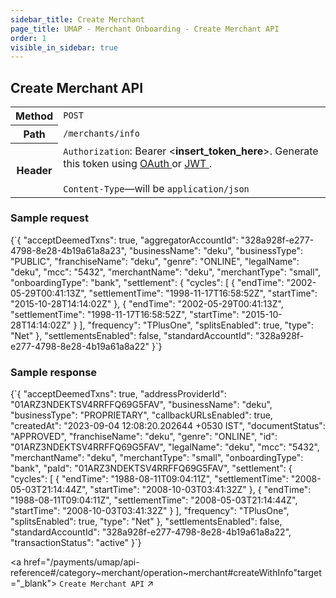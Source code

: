 ```yaml
---
sidebar_title: Create Merchant
page_title: UMAP - Merchant Onboarding - Create Merchant API
order: 1
visible_in_sidebar: true
---
```


## Create Merchant API

<table>
    <tbody>
        <tr>
            <th>Method</th>
            <td>
                <code>POST</code>
            </td>
        </tr>
        <tr>
            <th>Path</th>
            <td>
                <code>/merchants/info</code>
            </td>
        </tr>
        <tr>
            <th>Header</th>
            <td>
                <code>Authorization</code>: Bearer &lt;<b>insert_token_here</b>&gt;.
                Generate this token using <a
                    href="/payments/upi-deeplinks/resources/oauth"
                    target="_blank">
                    OAuth
                </a> or <a
                    href="/payments/upi-deeplinks/resources/jwt"
                    target="_blank">
                    JWT
                </a>.<br />
                <br />
                <code>Content-Type</code>—will be <code>application/json</code>
            </td>
        </tr>
    </tbody>
</table>

### Sample request

<CodeBlockWithCopy language="json">
    {`{
    "acceptDeemedTxns": true,
    "aggregatorAccountId": "328a928f-e277-4798-8e28-4b19a61a8a23",
    "businessName": "deku",
    "businessType": "PUBLIC",
    "franchiseName": "deku",
    "genre": "ONLINE",
    "legalName": "deku",
    "mcc": "5432",
    "merchantName": "deku",
    "merchantType": "small",
    "onboardingType": "bank",
    "settlement": {
        "cycles": [
            {
                "endTime": "2002-05-29T00:41:13Z",
                "settlementTime": "1998-11-17T16:58:52Z",
                "startTime": "2015-10-28T14:14:02Z"
            },
            {
                "endTime": "2002-05-29T00:41:13Z",
                "settlementTime": "1998-11-17T16:58:52Z",
                "startTime": "2015-10-28T14:14:02Z"
            }
        ],
        "frequency": "TPlusOne",
        "splitsEnabled": true,
        "type": "Net"
    },
    "settlementsEnabled": false,
    "standardAccountId": "328a928f-e277-4798-8e28-4b19a61a8a22"
}`}
</CodeBlockWithCopy>

### Sample response

<CodeBlockWithCopy language="json">
    {`{
  "acceptDeemedTxns": true,
  "addressProviderId": "01ARZ3NDEKTSV4RRFFQ69G5FAV",
  "businessName": "deku",
  "businessType": "PROPRIETARY",
  "callbackURLsEnabled": true,
  "createdAt": "2023-09-04 12:08:20.202644 +0530 IST",
  "documentStatus": "APPROVED",
  "franchiseName": "deku",
  "genre": "ONLINE",
  "id": "01ARZ3NDEKTSV4RRFFQ69G5FAV",
  "legalName": "deku",
  "mcc": "5432",
  "merchantName": "deku",
  "merchantType": "small",
  "onboardingType": "bank",
  "paId": "01ARZ3NDEKTSV4RRFFQ69G5FAV",
  "settlement": {
    "cycles": [
      {
        "endTime": "1988-08-11T09:04:11Z",
        "settlementTime": "2008-05-03T21:14:44Z",
        "startTime": "2008-10-03T03:41:32Z"
      },
      {
        "endTime": "1988-08-11T09:04:11Z",
        "settlementTime": "2008-05-03T21:14:44Z",
        "startTime": "2008-10-03T03:41:32Z"
      }
    ],
    "frequency": "TPlusOne",
    "splitsEnabled": true,
    "type": "Net"
  },
  "settlementsEnabled": false,
  "standardAccountId": "328a928f-e277-4798-8e28-4b19a61a8a22",
  "transactionStatus": "active"
}`}
</CodeBlockWithCopy>

<a href="/payments/umap/api-reference#/category~merchant/operation~merchant#createWithInfo"target="_blank">
<code>Create Merchant API</code> ↗
</a>